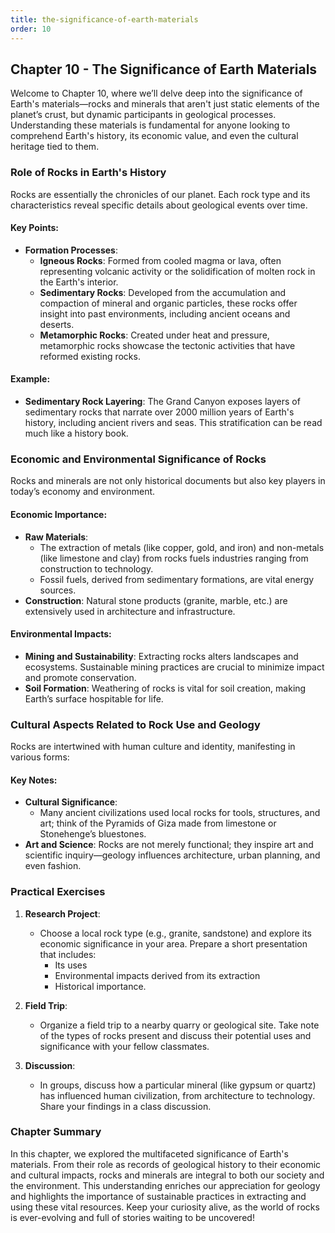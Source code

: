 ```yaml
---
title: the-significance-of-earth-materials
order: 10
---
```


## Chapter 10 - The Significance of Earth Materials

Welcome to Chapter 10, where we’ll delve deep into the significance of Earth's materials—rocks and minerals that aren't just static elements of the planet’s crust, but dynamic participants in geological processes. Understanding these materials is fundamental for anyone looking to comprehend Earth's history, its economic value, and even the cultural heritage tied to them.

### Role of Rocks in Earth's History

Rocks are essentially the chronicles of our planet. Each rock type and its characteristics reveal specific details about geological events over time.

#### Key Points:
- **Formation Processes**:
  - **Igneous Rocks**: Formed from cooled magma or lava, often representing volcanic activity or the solidification of molten rock in the Earth's interior.
  - **Sedimentary Rocks**: Developed from the accumulation and compaction of mineral and organic particles, these rocks offer insight into past environments, including ancient oceans and deserts.
  - **Metamorphic Rocks**: Created under heat and pressure, metamorphic rocks showcase the tectonic activities that have reformed existing rocks.

#### Example:
- **Sedimentary Rock Layering**: The Grand Canyon exposes layers of sedimentary rocks that narrate over 2000 million years of Earth's history, including ancient rivers and seas. This stratification can be read much like a history book.

### Economic and Environmental Significance of Rocks

Rocks and minerals are not only historical documents but also key players in today’s economy and environment.

#### Economic Importance:
- **Raw Materials**: 
  - The extraction of metals (like copper, gold, and iron) and non-metals (like limestone and clay) from rocks fuels industries ranging from construction to technology.
  - Fossil fuels, derived from sedimentary formations, are vital energy sources.
- **Construction**: Natural stone products (granite, marble, etc.) are extensively used in architecture and infrastructure.

#### Environmental Impacts:
- **Mining and Sustainability**: Extracting rocks alters landscapes and ecosystems. Sustainable mining practices are crucial to minimize impact and promote conservation.
- **Soil Formation**: Weathering of rocks is vital for soil creation, making Earth’s surface hospitable for life. 

### Cultural Aspects Related to Rock Use and Geology

Rocks are intertwined with human culture and identity, manifesting in various forms:

#### Key Notes:
- **Cultural Significance**:
  - Many ancient civilizations used local rocks for tools, structures, and art; think of the Pyramids of Giza made from limestone or Stonehenge’s bluestones.
- **Art and Science**: Rocks are not merely functional; they inspire art and scientific inquiry—geology influences architecture, urban planning, and even fashion.

### Practical Exercises

1. **Research Project**:
   - Choose a local rock type (e.g., granite, sandstone) and explore its economic significance in your area. Prepare a short presentation that includes:
     - Its uses 
     - Environmental impacts derived from its extraction 
     - Historical importance.

2. **Field Trip**:
   - Organize a field trip to a nearby quarry or geological site. Take note of the types of rocks present and discuss their potential uses and significance with your fellow classmates.

3. **Discussion**:
   - In groups, discuss how a particular mineral (like gypsum or quartz) has influenced human civilization, from architecture to technology. Share your findings in a class discussion.

### Chapter Summary

In this chapter, we explored the multifaceted significance of Earth's materials. From their role as records of geological history to their economic and cultural impacts, rocks and minerals are integral to both our society and the environment. This understanding enriches our appreciation for geology and highlights the importance of sustainable practices in extracting and using these vital resources. Keep your curiosity alive, as the world of rocks is ever-evolving and full of stories waiting to be uncovered!